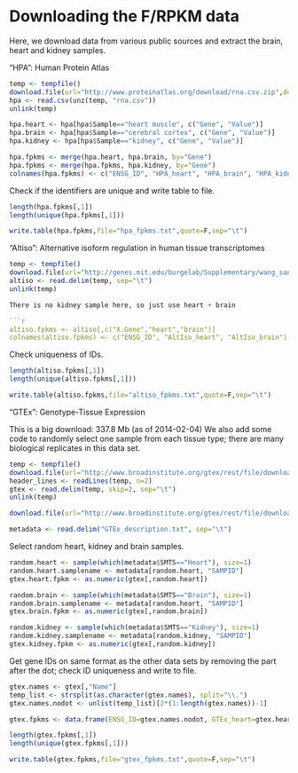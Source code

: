 Downloading the F/RPKM data
===========================

Here, we download data from various public sources and extract the brain, heart and kidney samples.

"HPA": Human Protein Atlas
```r
temp <- tempfile()
download.file(url="http://www.proteinatlas.org/download/rna.csv.zip",destfile=temp)
hpa <- read.csv(unz(temp, "rna.csv"))
unlink(temp)

hpa.heart <- hpa[hpa$Sample=="heart muscle", c("Gene", "Value")]
hpa.brain <- hpa[hpa$Sample=="cerebral cortex", c("Gene", "Value")]
hpa.kidney <- hpa[hpa$Sample=="kidney", c("Gene", "Value")]

hpa.fpkms <- merge(hpa.heart, hpa.brain, by="Gene")
hpa.fpkms <- merge(hpa.fpkms, hpa.kidney, by="Gene")
colnames(hpa.fpkms) <- c("ENSG_ID", "HPA_heart", "HPA_brain", "HPA_kidney")
```

Check if the identifiers are unique and write table to file.
```r
length(hpa.fpkms[,1])
length(unique(hpa.fpkms[,1]))

write.table(hpa.fpkms,file="hpa_fpkms.txt",quote=F,sep="\t")
```

"Altiso": Alternative isoform regulation in human tissue transcriptomes
```r
temp <- tempfile()
download.file(url="http://genes.mit.edu/burgelab/Supplementary/wang_sandberg08/hg18.ensGene.CEs.rpkm.txt",destfile=temp)
altiso <- read.delim(temp, sep="\t")
unlink(temp)

There is no kidney sample here, so just use heart + brain

```r
altiso.fpkms <- altiso[,c("X.Gene","heart","brain")]
colnames(altiso.fpkms) <- c("ENSG_ID", "AltIso_heart", "AltIso_brain")
```

Check uniqueness of IDs.

```r
length(altiso.fpkms[,1])
length(unique(altiso.fpkms[,1]))

write.table(altiso.fpkms,file="altiso_fpkms.txt",quote=F,sep="\t")
```

"GTEx": Genotype-Tissue Expression

This is a big download: 337.8 Mb (as of 2014-02-04)
We also add some code to randomly select one sample from each tissue type; there are many biological replicates in this data set.

```r
temp <- tempfile()
download.file(url="http://www.broadinstitute.org/gtex/rest/file/download?portalFileId=119363&forDownload=true",destfile=temp)
header_lines <- readLines(temp, n=2)
gtex <- read.delim(temp, skip=2, sep="\t")
unlink(temp)

download.file(url="http://www.broadinstitute.org/gtex/rest/file/download?portalFileId=119273&forDownload=true",destfile="GTEx_description.txt")

metadata <- read.delim("GTEx_description.txt", sep="\t")
```

Select random heart, kidney and brain samples.

```r
random.heart <- sample(which(metadata$SMTS=="Heart"), size=1)
random.heart.samplename <- metadata[random.heart, "SAMPID"]
gtex.heart.fpkm <- as.numeric(gtex[,random.heart])

random.brain <- sample(which(metadata$SMTS=="Brain"), size=1)
random.brain.samplename <- metadata[random.heart, "SAMPID"]
gtex.brain.fpkm <- as.numeric(gtex[,random.brain])

random.kidney <- sample(which(metadata$SMTS=="Kidney"), size=1)
random.kidney.samplename <- metadata[random.kidney, "SAMPID"]
gtex.kidney.fpkm <- as.numeric(gtex[,random.kidney])
```

Get gene IDs on same format as the other data sets by removing the part after the dot; check ID uniqueness and write to file.

```r
gtex.names <- gtex[,"Name"]
temp_list <- strsplit(as.character(gtex.names), split="\\.")
gtex.names.nodot <- unlist(temp_list)[2*(1:length(gtex.names))-1]

gtex.fpkms <- data.frame(ENSG_ID=gtex.names.nodot, GTEx_heart=gtex.heart.fpkm, GTEx_brain=gtex.brain.fpkm,GTEx_kidney=gtex.kidney.fpkm)

length(gtex.fpkms[,1])
length(unique(gtex.fpkms[,1]))

write.table(gtex.fpkms,file="gtex_fpkms.txt",quote=F,sep="\t")
```
